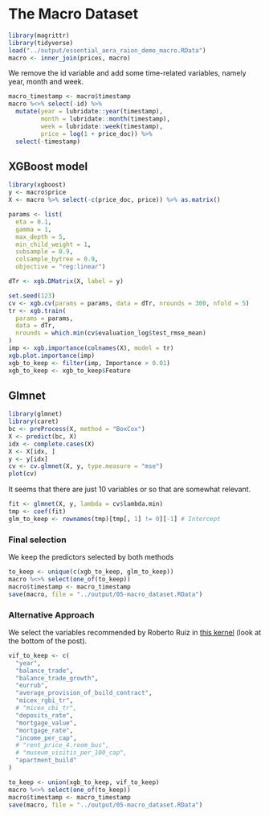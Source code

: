 # The Macro Dataset

```r
library(magrittr)
library(tidyverse)
load("../output/essential_aera_raion_demo_macro.RData")
macro <- inner_join(prices, macro)
```

We remove the id variable and add some time-related variables, namely year, month and week.

```r
macro_timestamp <- macro$timestamp
macro %<>% select(-id) %>%
  mutate(year = lubridate::year(timestamp),
         month = lubridate::month(timestamp),
         week = lubridate::week(timestamp),
         price = log(1 + price_doc)) %>%
  select(-timestamp)
```

## XGBoost model

```r
library(xgboost)
y <- macro$price
X <- macro %>% select(-c(price_doc, price)) %>% as.matrix()

params <- list(
  eta = 0.1, 
  gamma = 1,
  max_depth = 5,
  min_child_weight = 1,
  subsample = 0.9,
  colsample_bytree = 0.9,
  objective = "reg:linear")

dTr <- xgb.DMatrix(X, label = y)

set.seed(123)
cv <- xgb.cv(params = params, data = dTr, nrounds = 300, nfold = 5)
tr <- xgb.train(
  params = params, 
  data = dTr, 
  nrounds = which.min(cv$evaluation_log$test_rmse_mean)
)
imp <- xgb.importance(colnames(X), model = tr)
xgb.plot.importance(imp)
xgb_to_keep <- filter(imp, Importance > 0.01)
xgb_to_keep <- xgb_to_keep$Feature
```

## Glmnet

```r
library(glmnet)
library(caret)
bc <- preProcess(X, method = "BoxCox")
X <- predict(bc, X)
idx <- complete.cases(X)
X <- X[idx, ]
y <- y[idx]
cv <- cv.glmnet(X, y, type.measure = "mse")
plot(cv)
```

It seems that there are just 10 variables or so that are somewhat relevant.

```r
fit <- glmnet(X, y, lambda = cv$lambda.min)
tmp <- coef(fit)
glm_to_keep <- rownames(tmp)[tmp[, 1] != 0][-1] # Intercept
```

### Final selection

We keep the predictors selected by both methods

```r
to_keep <- unique(c(xgb_to_keep, glm_to_keep))
macro %<>% select(one_of(to_keep))
macro$timestamp <- macro_timestamp
save(macro, file = "../output/05-macro_dataset.RData")
```

### Alternative Approach

We select the variables recommended by Roberto Ruiz in [this kernel](https://www.kaggle.com/robertoruiz/dealing-with-multicollinearity/notebook/notebook) (look at the bottom of the post).

```r
vif_to_keep <- c(
  "year",
  "balance_trade",
  "balance_trade_growth",
  "eurrub",
  "average_provision_of_build_contract",
  "micex_rgbi_tr",
  # "micex_cbi_tr",
  "deposits_rate",
  "mortgage_value",
  "mortgage_rate",
  "income_per_cap",
  # "rent_price_4.room_bus",
  # "museum_visitis_per_100_cap",
  "apartment_build"
)

to_keep <- union(xgb_to_keep, vif_to_keep)
macro %<>% select(one_of(to_keep))
macro$timestamp <- macro_timestamp
save(macro, file = "../output/05-macro_dataset.RData")
```
